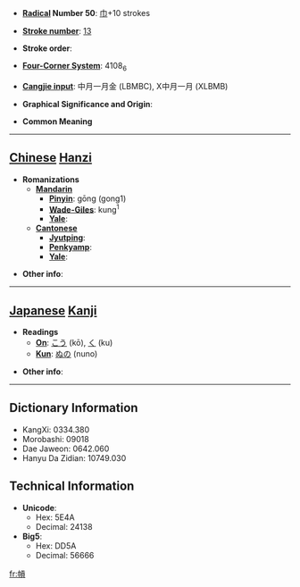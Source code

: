 * '''[[Wiktionary:Chinese radical index| Radical]] Number 50''': [[Wiktionary:Chinese radical index 巾|巾]]+10 strokes

* '''[[Wiktionary:Chinese total strokes index|Stroke number]]''': [[Wiktionary:Chinese total strokes index 13|13]]

* '''Stroke order''': 

* '''[[Wiktionary:Chinese four corner index|Four-Corner System]]''': 4108<sub>6</sub>

* '''[[Wiktionary:Chinese Cangjie index|Cangjie input]]''': 中月一月金 (LBMBC), X中月一月 (XLBMB)

* '''Graphical Significance and Origin''': 

* '''Common Meaning'''

----

== [[Chinese]] [[Hanzi]] ==

* '''Romanizations'''
** '''[[Mandarin]]'''
*** '''[[Pinyin]]''': gōng (gong1)
*** '''[[Wade-Giles]]''': kung<sup>1</sup>
*** '''[[Yale]]''': 
** '''[[Cantonese]]'''
*** '''[[Jyutping]]''':
*** '''[[Penkyamp]]''': 
*** '''[[Yale]]''': 

* '''Other info''': 

----

== [[Japanese]] [[Kanji]] ==

* '''Readings'''
** '''[[On]]''': [[こう]] (kō), [[く]] (ku)
** '''[[Kun]]''': [[ぬの]] (nuno)

* '''Other info''':  

----

== Dictionary Information ==

* KangXi: 0334.380
* Morobashi: 09018
* Dae Jaweon: 0642.060
* Hanyu Da Zidian: 10749.030

== Technical Information ==

* '''Unicode''':
** Hex: 5E4A
** Decimal: 24138
* '''Big5''':
** Hex: DD5A
** Decimal: 56666

[[fr:幊]]